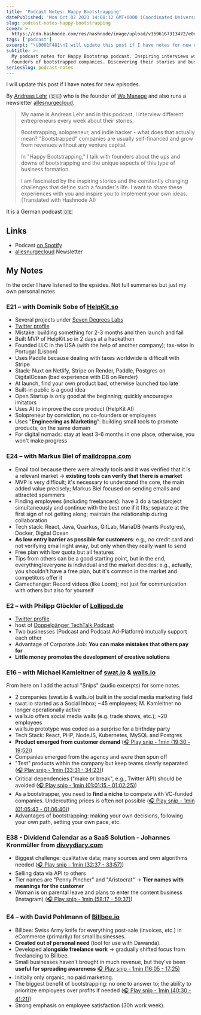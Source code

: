 ```yaml
---
title: 'Podcast Notes: Happy Bootstrapping'
datePublished: 'Mon Oct 02 2023 14:00:12 GMT+0000 (Coordinated Universal Time)'
slug: podcast-notes-happy-bootstrapping
cover: >-
  https://cdn.hashnode.com/res/hashnode/image/upload/v1696167313472/e0dfab37-2821-487e-9f34-b2ee86d631fc.png
tags: ['podcast']
excerpt: "\U0001F481\nI will update this post if I have notes for new episodes.\n\n\nBy Andreas Lehr (\U0001F1E9\U0001F1EA) who is the founder of We Manage and also runs a newsletter allesnurgecloud.\n\nMy name is Andreas Lehr and in this podcast, I interview different entrepreneurs every ..."
subtitle: >-
  My podcast notes for Happy Bootstrap podcast. Inspiring interviews with
  founders of bootstrapped companies. Discovering their stories and business.
seriesSlug: podcast-notes
---
```



<Callout icon="⚠️">I will update this post if I have notes for new episodes.</Callout>

By [Andreas Lehr](https://twitter.com/shakalandy) (🇩🇪) who is the founder of [We Manage](https://we-manage.de/) and also runs a newsletter [allesnurgecloud](https://allesnurgecloud.com/).

> My name is Andreas Lehr and in this podcast, I interview different entrepreneurs every week about their stories.
>
> Bootstrapping, solopreneur, and indie hacker - what does that actually mean? "Bootstrapped" companies are usually self-financed and grow from revenues without any venture capital.
>
> In "Happy Bootstrapping," I talk with founders about the ups and downs of bootstrapping and the unique aspects of this type of business formation.
>
> I am fascinated by the inspiring stories and the constantly changing challenges that define such a founder's life. I want to share these experiences with you and inspire you to implement your own ideas.
> (Translated with Hashnode AI)

<Callout icon="ℹ️">It is a German podcast 🇩🇪</Callout>

## Links
- Podcast [on Spotify](https://open.spotify.com/show/2rf8zucnnn8Vwjgc96nn4M?si=c60007cdc13e455b)
- [allesnurgecloud](https://allesnurgecloud.com/) Newsletter


## **My Notes**

<Callout icon="ℹ️">In the order I have listened to the epsides. Not full summaries but just my own personal notes</Callout>

### E21 – with Dominik Sobe of [HelpKit.so](http://HelpKit.so)
- Several projects under [Seven Degrees Labs](https://sevendegrees.io)
- [Twitter profile](https://twitter.com/sobedominik)
- Mistake: building something for 2-3 months and then launch and fail
- Built MVP of HelpKit.so in 2 days at a hackathon
- Founded LLC in the USA (with the help of another company); tax-wise in Portugal (Lisbon)
- Uses Paddle because dealing with taxes worldwide is difficult with Stripe
- Stack: Nuxt on Netlify, Stripe on Render, Paddle, Postgres on DigitalOcean (bad experience with DB on Render)
- At launch, find your own product bad, otherwise launched too late
- Built-in public is a good idea
- Open Startup is only good at the beginning; quickly encourages imitators
- Uses AI to improve the core product (HelpKit AI)
- Solopreneur by conviction, no co-founders or employees
- Uses "**Engineering as Marketing**": building small tools to promote products; on the same domain
- For digital nomads: stay at least 3-6 months in one place, otherwise, you won't make progress


### E24 – with Markus Biel of [maildroppa.com](http://maildroppa.com)
- Email tool because there were already tools and it was verified that it is a relevant market -&gt; **existing tools can verify that there is a market**
- MVP is very difficult; it's necessary to understand the core, the main added value precisely; Markus Biel focused on sending emails and attracted spammers
- Finding employees (including freelancers): have 3 do a task/project simultaneously and continue with the best one if it fits; separate at the first sign of not getting along; maintain the relationship during collaboration
- Tech stack: React, Java, Quarkus, GitLab, MariaDB (wants Postgres), Docker, Digital Ocean
- **As low entry barrier as possible for customers**: e.g., no credit card and not verifying email right away, but only when they really want to send
- Free plan with low quota but all features
- Tips from others can be a good starting point, but in the end, everything/everyone is individual and the market decides: e.g., actually, you shouldn't have a free plan, but it's common in the market and competitors offer it
- Gamechanger: Record videos (like Loom); not just for communication with others but also for yourself


### E2 – with Philipp Glöckler of [Lollipod.de](http://Lollipod.de)
- [Twitter profile](https://twitter.com/gloeckler)
- host of [Doppelgänger TechTalk Podcast](https://twitter.com/Doppelgaengerio)
- Two businesses (Podcast and Podcast Ad-Platform) mutually support each other
- Advantage of Corporate Job: **You can make mistakes that others pay for**
- **Little money promotes the development of creative solutions**


### E16 – with Michael Kamleitner of [swat.io](http://swat.io) & [walls.io](http://walls.io)

<Callout icon="⚠️" class='mt-2'>From here on I add the actual "Snips" (audio excerpts) for some notes.</Callout>
- 2 companies (swat.io & walls.io) built in the social media marketing field
- swat.io started as a Social Inbox; ~45 employees; M. Kamleitner no longer operationally active
- walls.io offers social media walls (e.g. trade shows, etc.); ~20 employees
- walls.io prototype was coded as a surprise for a birthday party
- Tech Stack: React, PHP, NodeJS, Kubernetes, MySQL and Postgres
- **Product emerged from customer demand** ([🎧 Play snip - 1min️ (19:30 - 19:52)](https://share.snipd.com/snip/d656fc15-bd0a-4212-9b55-fb8eec4c975f))
- Companies emerged from the agency and were then spun off
- "Test" products within the company but keep teams clearly separated ([🎧 Play snip - 1min️ (33:31 - 34:23)](https://share.snipd.com/snip/c78e12cf-326c-4830-9dbf-bbb8c1588aab))
- Critical dependencies ("make or break", e.g., Twitter API) should be avoided ([🎧 Play snip - 1min️ (01:01:15 - 01:02:25)](https://share.snipd.com/snip/de2e72b7-8ba2-4e58-9f7c-542009a2e29e))
- As a bootstrapper, you need to **find a niche** to compete with VC-funded companies. Undercutting prices is often not possible ([🎧 Play snip - 1min️ (01:05:43 - 01:06:40)](https://share.snipd.com/snip/4d53f742-2410-42db-9894-2a2c6f88cdf2))
- Advantages of bootstrapping: making your own decisions, following your own path, setting your own pace, etc.


### E38 - Dividend Calendar as a SaaS Solution - Johannes Kronmüller from [divvydiary.com](http://divvydiary.com)
- Biggest challenge: qualitative data; many sources and own algorithms needed ([🎧 Play snip - 1min️ (32:37 - 33:57)](https://share.snipd.com/snip/c36e6b88-a4b7-45d1-b39f-e4cda7122226))
- Selling data via API to others
- Tier names are "Penny Pincher" and "Aristocrat" -&gt; **Tier names with meanings for the customer**
- Woman is on parental leave and plans to enter the content business (Instagram) ([🎧 Play snip - 1min️ (58:17 - 59:37)](https://share.snipd.com/snip/7e4b8405-17c8-4fde-8163-59ed9e87bcfb))


### E4 – with David Pohlmann of [Billbee.io](http://Billbee.io)
- Billbee: Swiss Army knife for everything post-sale (invoices, etc.) in eCommerce (primarily) for small businesses.
- **Created out of personal need** (tool for use with Dawanda).
- Developed **alongside freelance work** -&gt; gradually shifted focus from freelancing to Billbee.
- Small businesses haven't brought in much revenue, but they've been **useful for spreading awareness** [🎧 Play snip - 1min️ (16:05 - 17:25)](https://share.snipd.com/snip/8c015b3c-c947-4534-962b-64c60aa53445)
- Initially only organic, no paid marketing.
- The biggest benefit of bootstrapping: no one to answer to; the ability to prioritize employees over profits if needed ([🎧 Play snip - 1min️ (40:30 - 41:21)](https://share.snipd.com/snip/5f661458-c742-4bdd-a185-7533ca478328))
- Strong emphasis on employee satisfaction (30h work week).
